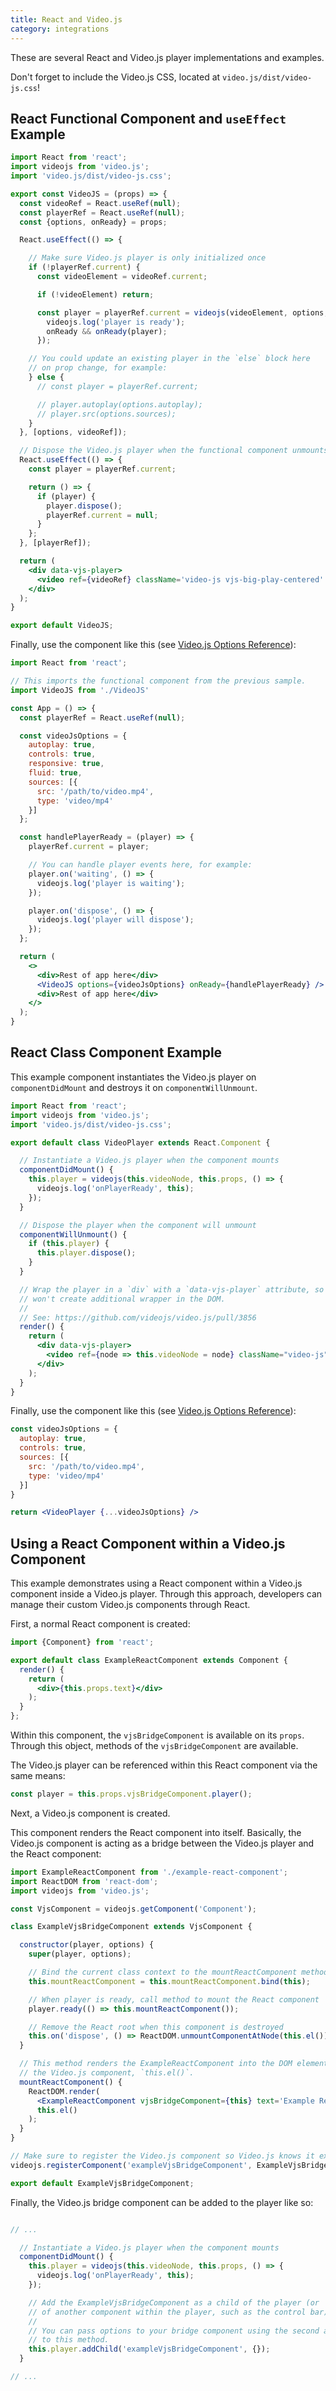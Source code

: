 ```yaml
---
title: React and Video.js
category: integrations
---
```


These are several React and Video.js player implementations and examples.

Don't forget to include the Video.js CSS, located at `video.js/dist/video-js.css`!

## React Functional Component and `useEffect` Example

```jsx
import React from 'react';
import videojs from 'video.js';
import 'video.js/dist/video-js.css';

export const VideoJS = (props) => {
  const videoRef = React.useRef(null);
  const playerRef = React.useRef(null);
  const {options, onReady} = props;

  React.useEffect(() => {

    // Make sure Video.js player is only initialized once
    if (!playerRef.current) {
      const videoElement = videoRef.current;

      if (!videoElement) return;

      const player = playerRef.current = videojs(videoElement, options, () => {
        videojs.log('player is ready');
        onReady && onReady(player);
      });

    // You could update an existing player in the `else` block here
    // on prop change, for example:
    } else {
      // const player = playerRef.current;

      // player.autoplay(options.autoplay);
      // player.src(options.sources);
    }
  }, [options, videoRef]);

  // Dispose the Video.js player when the functional component unmounts
  React.useEffect(() => {
    const player = playerRef.current;

    return () => {
      if (player) {
        player.dispose();
        playerRef.current = null;
      }
    };
  }, [playerRef]);

  return (
    <div data-vjs-player>
      <video ref={videoRef} className='video-js vjs-big-play-centered' />
    </div>
  );
}

export default VideoJS;
```

Finally, use the component like this (see [Video.js Options Reference](https://videojs.com/guides/options)):

```jsx
import React from 'react';

// This imports the functional component from the previous sample.
import VideoJS from './VideoJS'

const App = () => {
  const playerRef = React.useRef(null);

  const videoJsOptions = {
    autoplay: true,
    controls: true,
    responsive: true,
    fluid: true,
    sources: [{
      src: '/path/to/video.mp4',
      type: 'video/mp4'
    }]
  };

  const handlePlayerReady = (player) => {
    playerRef.current = player;

    // You can handle player events here, for example:
    player.on('waiting', () => {
      videojs.log('player is waiting');
    });

    player.on('dispose', () => {
      videojs.log('player will dispose');
    });
  };

  return (
    <>
      <div>Rest of app here</div>
      <VideoJS options={videoJsOptions} onReady={handlePlayerReady} />
      <div>Rest of app here</div>
    </>
  );
}
```

## React Class Component Example

This example component instantiates the Video.js player on `componentDidMount` and destroys it on `componentWillUnmount`.

```jsx
import React from 'react';
import videojs from 'video.js';
import 'video.js/dist/video-js.css';

export default class VideoPlayer extends React.Component {

  // Instantiate a Video.js player when the component mounts
  componentDidMount() {
    this.player = videojs(this.videoNode, this.props, () => {
      videojs.log('onPlayerReady', this);
    });
  }

  // Dispose the player when the component will unmount
  componentWillUnmount() {
    if (this.player) {
      this.player.dispose();
    }
  }

  // Wrap the player in a `div` with a `data-vjs-player` attribute, so Video.js
  // won't create additional wrapper in the DOM.
  //
  // See: https://github.com/videojs/video.js/pull/3856
  render() {
    return (
      <div data-vjs-player>
        <video ref={node => this.videoNode = node} className="video-js"></video>
      </div>
    );
  }
}
```

Finally, use the component like this (see [Video.js Options Reference](https://videojs.com/guides/options)):

```jsx
const videoJsOptions = {
  autoplay: true,
  controls: true,
  sources: [{
    src: '/path/to/video.mp4',
    type: 'video/mp4'
  }]
}

return <VideoPlayer {...videoJsOptions} />
```

## Using a React Component within a Video.js Component

This example demonstrates using a React component within a Video.js component inside a Video.js player. Through this approach, developers can manage their custom Video.js components through React.

First, a normal React component is created:

```jsx
import {Component} from 'react';

export default class ExampleReactComponent extends Component {
  render() {
    return (
      <div>{this.props.text}</div>
    );
  }
};
```

Within this component, the `vjsBridgeComponent` is available on its `props`. Through this object, methods of the `vjsBridgeComponent` are available.

The Video.js player can be referenced within this React component via the same means:

```jsx
const player = this.props.vjsBridgeComponent.player();
```

Next, a Video.js component is created.

This component renders the React component into itself. Basically, the Video.js component is acting as a bridge between the Video.js player and the React component:

```jsx
import ExampleReactComponent from './example-react-component';
import ReactDOM from 'react-dom';
import videojs from 'video.js';

const VjsComponent = videojs.getComponent('Component');

class ExampleVjsBridgeComponent extends VjsComponent {

  constructor(player, options) {
    super(player, options);

    // Bind the current class context to the mountReactComponent method
    this.mountReactComponent = this.mountReactComponent.bind(this);

    // When player is ready, call method to mount the React component
    player.ready(() => this.mountReactComponent());

    // Remove the React root when this component is destroyed
    this.on('dispose', () => ReactDOM.unmountComponentAtNode(this.el()));
  }

  // This method renders the ExampleReactComponent into the DOM element of
  // the Video.js component, `this.el()`.
  mountReactComponent() {
    ReactDOM.render(
      <ExampleReactComponent vjsBridgeComponent={this} text='Example React Component' />,
      this.el()
    );
  }
}

// Make sure to register the Video.js component so Video.js knows it exists
videojs.registerComponent('exampleVjsBridgeComponent', ExampleVjsBridgeComponent);

export default ExampleVjsBridgeComponent;
```

Finally, the Video.js bridge component can be added to the player like so:

```jsx

// ...

  // Instantiate a Video.js player when the component mounts
  componentDidMount() {
    this.player = videojs(this.videoNode, this.props, () => {
      videojs.log('onPlayerReady', this);
    });

    // Add the ExampleVjsBridgeComponent as a child of the player (or
    // of another component within the player, such as the control bar).
    //
    // You can pass options to your bridge component using the second argument
    // to this method.
    this.player.addChild('exampleVjsBridgeComponent', {});
  }

// ...
```
